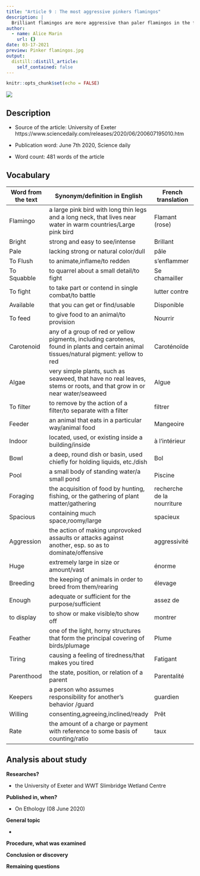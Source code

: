 ```yaml
---
title: "Article 9 : The most aggressive pinkers flamingos"
description: |
  Brilliant flamingos are more aggressive than paler flamingos in the fight for food
author:
  - name: Alice Marin
    url: {}
date: 03-17-2021
preview: Pinker flamingos.jpg
output:
  distill::distill_article:
    self_contained: false
---
```


```r
knitr::opts_chunk$set(echo = FALSE)
```


![](Pinker flamingos.jpg)

## Description

* Source of the article: University of Exeter https://www.sciencedaily.com/releases/2020/06/200607195010.htm

* Publication word: June 7th 2020, Science daily

* Word count: 481 words of the article

## Vocabulary

**Word from the text** | **Synonym/definition in English** | **French translation**
-----------------------|-----------------------------------|---------------------------
Flamingo               | a large pink bird with long thin legs and a long neck, that lives near water in warm countries/Large pink bird | Flamant (rose)
Bright                 | strong and easy to see/intense | Brillant 
Pale                   | lacking strong or natural color/dull | pâle
To Flush               | to animate,inflame/to redden | s'enflammer
To Squabble            | to quarrel about a small detail/to fight | Se chamailler
To fight               | to take part or contend in single combat/to battle | lutter contre
Available              | that you can get or find/usable | Disponible
To feed                | to give food to an animal/to provision | Nourrir
Carotenoid             | any of a group of red or yellow pigments, including carotenes, found in plants and certain animal tissues/natural pigment: yellow to red | Caroténoïde
Algae                  | very simple plants, such as seaweed, that have no real leaves, stems or roots, and that grow in or near water/seaweed | Algue
To filter              | to remove by the action of a filter/to separate with a filter | filtrer
Feeder                 | an animal that eats in a particular way/animal food | Mangeoire
Indoor                 | located, used, or existing inside a building/inside | à l'intérieur
Bowl                   | a deep, round dish or basin, used chiefly for holding liquids, etc./dish | Bol
Pool                   | a small body of standing water/a small pond | Piscine
Foraging               | the acquisition of food by hunting, fishing, or the gathering of plant matter/gathering |recherche de la nourriture
Spacious               | containing much space,roomy/large | spacieux 
Aggression             | the action of making unprovoked assaults or attacks against another, esp. so as to dominate/offensive | aggressivité
Huge                   | extremely large in size or amount/vast | énorme
Breeding               | the keeping of animals in order to breed from them/rearing | élevage
Enough                 | adequate or sufficient for the purpose/sufficient | assez de 
to display             | to show or make visible/to show off | montrer
Feather                | one of the light, horny structures that form the principal covering of birds/plumage | Plume
Tiring                 | causing a feeling of tiredness/that makes you tired | Fatigant
Parenthood             | the state, position, or relation of a parent | Parentalité
Keepers                | a person who assumes responsibility for another's behavior /guard | guardien
Willing                | consenting,agreeing,inclined/ready | Prêt
Rate                   | the amount of a charge or payment with reference to some basis of counting/ratio | taux

## Analysis about study

**Researches?**

  * the University of Exeter and WWT Slimbridge Wetland Centre

**Published in, when?**

  * On Ethology (08 June 2020)

**General topic**

  * 

**Procedure, what was examined**


  

**Conclusion or discovery**


  
**Remaining questions**


